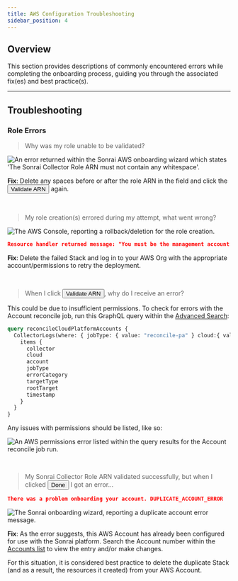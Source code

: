 ```yaml
---
title: AWS Configuration Troubleshooting
sidebar_position: 4
---
```



## Overview

This section provides descriptions of commonly encountered errors while completing the onboarding process, guiding you through the associated fix(es) and best practice(s).

---

## Troubleshooting

### Role Errors

<div className="faqgloss">

> Why was my role unable to be validated?

<img src="/img/manage/accounts/aws/aws-troubleshooting/27A304C1-767A-4140-B7C6-6134F89B38ED.png" alt="An error returned within the Sonrai AWS onboarding wizard which states 'The Sonrai Collector Role ARN must not contain any whitespace'."></img>

**Fix**: Delete any spaces before or after the role ARN in the field and click the <button>Validate ARN</button> again.
</div>
<br/>

<div className="faqgloss">

> My role creation(s) errored during my attempt, what went wrong?

<img src="/img/manage/accounts/aws/aws-troubleshooting/E9119240-7D5B-45EC-9F25-244F9C11BFC5.png" alt="The AWS Console, reporting a rollback/deletion for the role creation."></img>

```json title="Key Error Message"
Resource handler returned message: "You must be the management account or delegated admin account of an organization before operating a SERVICE_MANAGED stack set (Service: CloudFormation, Status Code: 400, Request ID: ad904cce-0591-4835-867e-cf7e2bc0b5bd)" (RequestToken: 824541e0-6685-bbe5-f8df-cd8bff7ab813, HandlerErrorCode: InvalidRequest)
```

**Fix**: Delete the failed Stack and log in to your AWS Org with the appropriate account/permissions to retry the deployment.
</div>
<br/>

<div className="faqgloss">

> When I click <button>Validate ARN</button>, why do I receive an error?

This could be due to insufficient permissions. To check for errors with the Account reconcile job, run this GraphQL query within the [Advanced Search](https://app.sonraisecurity.com/App/GraphExplorer):

```graphql title="Investigative Reconcile Query" showLineNumbers
query reconcileCloudPlatformAccounts {
  CollectorLogs(where: { jobType: { value: "reconcile-pa" } cloud:{ value:"aws"} } ) {
    items {
      collector
      cloud
      account
      jobType
      errorCategory
      targetType
      rootTarget
      timestamp
    }
  }
}
```

Any issues with permissions should be listed, like so:

<img src="/img/manage/accounts/aws/aws-troubleshooting/EB51123A-3581-4AE2-A0C6-C21F45941588.png" alt="An AWS permissions error listed within the query results for the Account reconcile job run."></img>

</div>
<br/>

<div className="faqgloss">

> My Sonrai Collector Role ARN validated successfully, but when I clicked <button>Done</button> I got an error...

```json title="Key Error Message"
There was a problem onboarding your account. DUPLICATE_ACCOUNT_ERROR
```

<img className="eightypercent" src="/img/manage/accounts/aws/aws-troubleshooting/9D30045A-ACA9-47BE-99C7-F81D51811890.png" alt="The Sonrai onboarding wizard, reporting a duplicate account error message."></img>

**Fix**: As the error suggests, this AWS Account has already been configured for use with the Sonrai platform. Search the Account number within the <a href="https://app.sonraisecurity.com/App/Accounts">Accounts list</a> to view the entry and/or make changes. 

For this situation, it is considered best practice to delete the duplicate Stack (and as a result, the resources it created) from your AWS Account.

</div>

